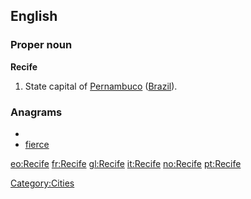 {{also|recife}}
==English==

===Proper noun===
'''Recife'''

#State capital of [[Pernambuco]] ([[Brazil]]).

===Anagrams===
* {{alphagram|ceefir}}
* [[fierce#English|fierce]]


[[Category:Cities]]

[[eo:Recife]]
[[fr:Recife]]
[[gl:Recife]]
[[it:Recife]]
[[no:Recife]]
[[pt:Recife]]